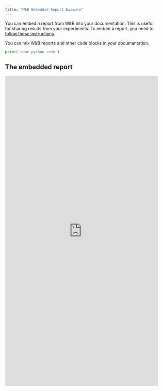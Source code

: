 ```yaml
---
title: "W&B Embedded Report Example"
---
```


You can embed a report from W&B into your documentation. This is useful for sharing results from your experiments. To embed a report, you need to [follow these instructions](https://docs.wandb.ai/guides/reports/embed-reports).

You can mix W&B reports and other code blocks in your documentation.

```python
print('some python code')
```

## The embedded report

<iframe src="https://wandb.ai/johnowhitaker/style_loss_showdown/reports/An-Explanation-of-Style-Transfer-With-a-Showdown-of-Different-Techniques--VmlldzozMDIzNjg0" style="border:none;height:1024px;width:100%">
